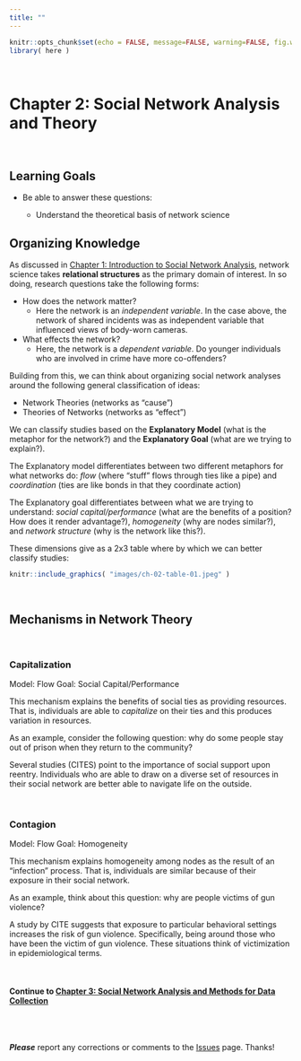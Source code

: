 ```yaml
---
title: ""
---
```


```r
knitr::opts_chunk$set(echo = FALSE, message=FALSE, warning=FALSE, fig.width = 10)
library( here )
```

<br>

# Chapter 2: Social Network Analysis and Theory

<br>

## Learning Goals

  * Be able to answer these questions:
  
    * Understand the theoretical basis of network science
<br>

## Organizing Knowledge

As discussed in [Chapter 1: Introduction to Social Network Analysis](), network science takes **relational structures** as the primary domain of interest. In so doing, research questions take the following forms:

  * How does the network matter?
    * Here the network is an *independent variable*. In the case above, the network of shared incidents was as independent variable that influenced views of body-worn cameras.
  * What effects the network?
    * Here, the network is a *dependent variable*. Do younger individuals who are involved in crime have more co-offenders? 

Building from this, we can think about organizing social network analyses around the following general classification of ideas:

  * Network Theories (networks as "cause")
  * Theories of Networks (networks as "effect")
  
We can classify studies based on the **Explanatory Model** (what is the metaphor for the network?) and the **Explanatory Goal** (what are we trying to explain?). 

The Explanatory model differentiates between two different metaphors for what networks do: *flow* (where "stuff" flows through ties like a pipe) and *coordination* (ties are like bonds in that they coordinate action)

The Explanatory goal differentiates between what we are trying to understand: *social capital/performance* (what are the benefits of a position? How does it render advantage?), *homogeneity* (why are nodes similar?), and *network structure* (why is the network like this?).

These dimensions give as a 2x3 table where by which we can better classify studies:

```r
knitr::include_graphics( "images/ch-02-table-01.jpeg" )
```

<br>  
  
## Mechanisms in Network Theory

<br>

### Capitalization

Model: Flow
Goal: Social Capital/Performance

This mechanism explains the benefits of social ties as providing resources. That is, individuals are able to *capitalize* on their ties and this produces variation in resources.

As an example, consider the following question: why do some people stay out of prison when they return to the community?

Several studies (CITES) point to the importance of social support upon reentry. Individuals who are able to draw on a diverse set of resources in their social network are better able to navigate life on the outside.

<br>

### Contagion

Model: Flow
Goal: Homogeneity

This mechanism explains homogeneity among nodes as the result of an "infection" process. That is, individuals are similar because of their exposure in their social network.

As an example, think about this question: why are people victims of gun violence?

A study by CITE suggests that exposure to particular behavioral settings increases the risk of gun violence. Specifically, being around those who have been the victim of gun violence. These situations think of victimization in epidemiological terms.

<br>

#### Continue to [Chapter 3: Social Network Analysis and Methods for Data Collection]()

<br><br>

***Please*** report any corrections or comments to the [Issues](https://github.com/jacobtnyoung/sna-textbook/issues) page. Thanks!

<br><br>